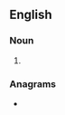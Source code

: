 ==English==

===Noun===
{{head|en|noun plural form}}

# {{plural of|picklock|lang=en}}

===Anagrams===
* {{anagrams|en|a=ccikklops|lock picks|lock-picks|lockpicks}}